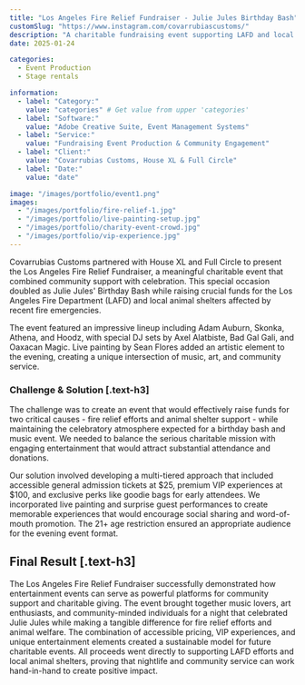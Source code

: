 ```yaml
---
title: "Los Angeles Fire Relief Fundraiser - Julie Jules Birthday Bash"
customSlug: "https://www.instagram.com/covarrubiascustoms/"
description: "A charitable fundraising event supporting LAFD and local animal shelters, featuring live performances and exclusive experiences while celebrating Julie Jules' birthday."
date: 2025-01-24

categories:
  - Event Production
  - Stage rentals

information:
  - label: "Category:"
    value: "categories" # Get value from upper 'categories'
  - label: "Software:"
    value: "Adobe Creative Suite, Event Management Systems"
  - label: "Service:"
    value: "Fundraising Event Production & Community Engagement"
  - label: "Client:"
    value: "Covarrubias Customs, House XL & Full Circle"
  - label: "Date:"
    value: "date"

image: "/images/portfolio/event1.png"
images:
  - "/images/portfolio/fire-relief-1.jpg"
  - "/images/portfolio/live-painting-setup.jpg"
  - "/images/portfolio/charity-event-crowd.jpg"
  - "/images/portfolio/vip-experience.jpg"
---
```


Covarrubias Customs partnered with House XL and Full Circle to present the Los Angeles Fire Relief Fundraiser, a meaningful charitable event that combined community support with celebration. This special occasion doubled as Julie Jules' Birthday Bash while raising crucial funds for the Los Angeles Fire Department (LAFD) and local animal shelters affected by recent fire emergencies.

The event featured an impressive lineup including Adam Auburn, Skonka, Athena, and Hoodz, with special DJ sets by Axel Alatbiste, Bad Gal Gali, and Oaxacan Magic. Live painting by Sean Flores added an artistic element to the evening, creating a unique intersection of music, art, and community service.

### Challenge & Solution [.text-h3]

The challenge was to create an event that would effectively raise funds for two critical causes - fire relief efforts and animal shelter support - while maintaining the celebratory atmosphere expected for a birthday bash and music event. We needed to balance the serious charitable mission with engaging entertainment that would attract substantial attendance and donations.

Our solution involved developing a multi-tiered approach that included accessible general admission tickets at $25, premium VIP experiences at $100, and exclusive perks like goodie bags for early attendees. We incorporated live painting and surprise guest performances to create memorable experiences that would encourage social sharing and word-of-mouth promotion. The 21+ age restriction ensured an appropriate audience for the evening event format.

## Final Result [.text-h3]

The Los Angeles Fire Relief Fundraiser successfully demonstrated how entertainment events can serve as powerful platforms for community support and charitable giving. The event brought together music lovers, art enthusiasts, and community-minded individuals for a night that celebrated Julie Jules while making a tangible difference for fire relief efforts and animal welfare. The combination of accessible pricing, VIP experiences, and unique entertainment elements created a sustainable model for future charitable events. All proceeds went directly to supporting LAFD efforts and local animal shelters, proving that nightlife and community service can work hand-in-hand to create positive impact.
